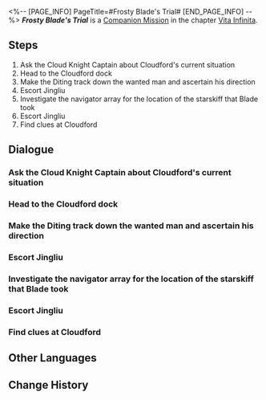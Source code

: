 <%-- [PAGE_INFO]
PageTitle=#Frosty Blade's Trial#
[END_PAGE_INFO] --%>
{{Stub|Dialogue, characters, and location(s)}}
{{Mission Infobox
|id            = 2020314
|title         = 
|image         = Mission Frosty Blade's Trial.png
|type          = Companion
|event_name    = 
|chapter       = Vita Infinita (Companion Mission Chapter)
|requirements  = 
|summary       = <!--official mission summary from Fate's Atlas-->
|characters    = <!--characters that appear in this mission-->
|startLocation = <!--location as it intially appears on the mission screen-->
|world         = <!--i.e. Penacony-->
|area          = <!--i.e. A Child's Dream-->
|prev          = 
|next          = 
|exp           = 
|credits       = 
|stellarJade   = 
|other         = 
}}
'''''Frosty Blade's Trial''''' is a [[Companion Mission]] in the chapter [[Vita Infinita (Companion Mission Chapter)|Vita Infinita]].

==Steps==
# Ask the Cloud Knight Captain about Cloudford's current situation
# Head to the Cloudford dock
# Make the Diting track down the wanted man and ascertain his direction
# Escort Jingliu
# Investigate the navigator array for the location of the starskiff that Blade took
# Escort Jingliu
# Find clues at Cloudford

<!--
==Gameplay Notes==

--><!--
==Trial Character==

-->
==Dialogue==
{{Stub Dialogue}}
===Ask the Cloud Knight Captain about Cloudford's current situation===
{{Mission Description|type=companion|location=<!--to be added-->|When the general called the prisoner, Blade, to court, I knew. The Shackling Prison would never be able to trap someone like him. He looks at everyone as if they were all as dead as those in a cemetery. It was a look that only assassins who have been macerating in death can give... His prison break was for a certain goal. What can it be?<br />The hunt for Blade stopped at Cloudford. The general is busy with official matters, as his retainer, I should take part of this responsibility for him.}}
{{Dialogue Start}}
:{{tx}}
{{Dialogue End}}

===Head to the Cloudford dock===
{{Mission Description|type=companion|location=<!--to be added-->|update|O Yanqing, you had not considered one thing. If the wanted man wants a starskiff, he needs only to find the navigator array at the dock to check records of starskiffs. As for what he did at Cloudford, what does it matter?}}
{{Dialogue Start}}
:{{tx}}
{{Dialogue End}}

===Make the Diting track down the wanted man and ascertain his direction===
{{Mission Description|type=companion|location=<!--to be added-->|update|In the process of searching in Cloudford, I found several Mara-struck corpses. The wounds left on the bodies were not caused by Cloud Knight weapons... If my deduction is accurate, the wanted man would have escaped from a nearby dock.}}
{{Dialogue Start}}
:{{tx}}
{{Dialogue End}}

===Escort Jingliu===
{{Mission Description|type=companion|location=<!--to be added-->|update|When I follow the sword marks, a lady was trapped by several Mara-struck monsters. Odd, with the Cloud Knights locking the port, why are there travelers being stuck here? She would be in danger traveling alone, I should escort her to safety before completing my mission. It's a shame that her eyes are covered with a black cloth, so she won't be able to see my graceful swordsmanship.}}
{{Dialogue Start}}
:{{tx}}
{{Dialogue End}}

===Investigate the navigator array for the location of the starskiff that Blade took===
{{Mission Description|type=companion|location=<!--to be added-->|update|This Stellaron crisis is evidently puppeteered by someone. The villain I accosted along the way could control abominations! Thankfully, my swordplay is adequate to dispatch them all. What was interesting, is the lady could tell who I am just from listening to the sound of my sword-wielding. After checking the navigator array, I have to test her.}}
{{Dialogue Start}}
:{{tx}}
{{Dialogue End}}

===Escort Jingliu===
{{Mission Description|type=companion|location=<!--to be added-->|update|When I follow the sword marks, a lady was trapped by several Mara-struck monsters. Odd, with the Cloud Knights locking the port, why are there travelers being stuck here? She would be in danger traveling alone, I should escort her to safety before completing my mission. It's a shame that her eyes are covered with a black cloth, so she won't be able to see my graceful swordsmanship.}}
{{Dialogue Start}}
:{{tx}}
{{Dialogue End}}

===Find clues at Cloudford===
{{Mission Description|type=companion|location=<!--to be added-->|update|No one could ingress or egress the Xianzhou ship without a starskiff. A wanted person would only linger here to hijack a starskiff to escape, so he would have left behind clues. But as the only Xianzhou opening to the cast expanse, Cloudford contains more than thousands of belongings of visitors. You can't check them out one by one, can you?}}
{{Dialogue Start}}
:{{tx}}
{{Dialogue End}}

==Other Languages==
{{Other Languages
|en   = Frosty Blade's Trial
|zhs  = 霜刃一试
|zht  = 霜刃一試
|ja   = 霜刃一試し
|ko   = 서늘한 칼날의 시련
|es   = Una investigación afilada
|fr   = Épreuve de la lame du givre
|ru   = Испытание ледяного клинка
|th   = บททดสอบแห่งคมดาบน้ำแข็ง
|vi   = Thử Thách Lưỡi Băng
|de   = Prüfung der Frostklinge
|id   = Percobaan Pedang Salju
|pt   = Teste da Lâmina Glacial
}}

==Change History==
{{Change History|1.1}}
